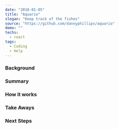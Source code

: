 ---
date: "2018-01-05"
title: "Aquario"
slogan: "Keep track of the fishes"
source: "https://github.com/dannyphillips/aquario"
demo: ""
techs:
  - react
tags:
  - Coding
  - Help
---
### Background

### Summary

### How it works

### Take Aways

### Next Steps